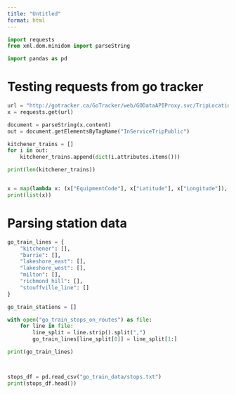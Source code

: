 ```yaml
---
title: "Untitled"
format: html
---
```




```python
import requests
from xml.dom.minidom import parseString

import pandas as pd
```


# Testing requests from go tracker
```python
url = "http://gotracker.ca/GoTracker/web/GODataAPIProxy.svc/TripLocation/Service/Lang/31/en?_=1663888486410"
x = requests.get(url)

document = parseString(x.content)
out = document.getElementsByTagName("InServiceTripPublic")

kitchener_trains = [] 
for i in out:
    kitchener_trains.append(dict(i.attributes.items()))

print(len(kitchener_trains))


x = map(lambda x: (x["EquipmentCode"], x["Latitude"], x["Longitude"]), kitchener_trains)
print(list(x))

```


# Parsing station data

```python
go_train_lines = {
    "kitchener": [],
    "barrie": [],
    "lakeshore_east": [],
    "lakeshore_west": [],
    "milton": [],
    "richmond_hill": [],
    "stouffville_line": []
}

go_train_stations = []

with open("go_train_stops_on_routes") as file:
    for line in file:
        line_split = line.strip().split(",")
        go_train_lines[line_split[0]] = line_split[1:]

print(go_train_lines)



stops_df = pd.read_csv("go_train_data/stops.txt")
print(stops_df.head())
```
